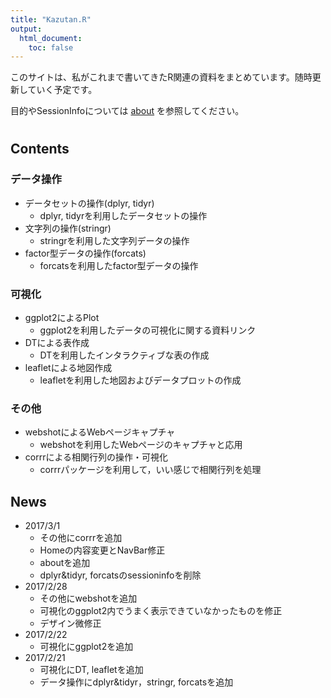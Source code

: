 ```yaml
---
title: "Kazutan.R"
output:
  html_document:
    toc: false
---
```


このサイトは、私がこれまで書いてきたR関連の資料をまとめています。随時更新していく予定です。

目的やSessionInfoについては [about](about.html) を参照してください。

# {.row}

## Contents {.col-md-8}

### データ操作

- データセットの操作(dplyr, tidyr)
    - dplyr, tidyrを利用したデータセットの操作
- 文字列の操作(stringr)
    - stringrを利用した文字列データの操作
- factor型データの操作(forcats)
    - forcatsを利用したfactor型データの操作

### 可視化

- ggplot2によるPlot
    - ggplot2を利用したデータの可視化に関する資料リンク
- DTによる表作成
    - DTを利用したインタラクティブな表の作成
- leafletによる地図作成
    - leafletを利用した地図およびデータプロットの作成

### その他

- webshotによるWebページキャプチャ
    - webshotを利用したWebページのキャプチャと応用
- corrrによる相関行列の操作・可視化
    - corrrパッケージを利用して，いい感じで相関行列を処理



## News {.col-md-4 .news}
- 2017/3/1
    - その他にcorrrを追加
    - Homeの内容変更とNavBar修正
    - aboutを追加
    - dplyr&tidyr, forcatsのsessioninfoを削除
- 2017/2/28
    - その他にwebshotを追加
    - 可視化のggplot2内でうまく表示できていなかったものを修正
    - デザイン微修正
- 2017/2/22
    - 可視化にggplot2を追加
- 2017/2/21
    - 可視化にDT, leafletを追加
    - データ操作にdplyr&tidyr，stringr, forcatsを追加
